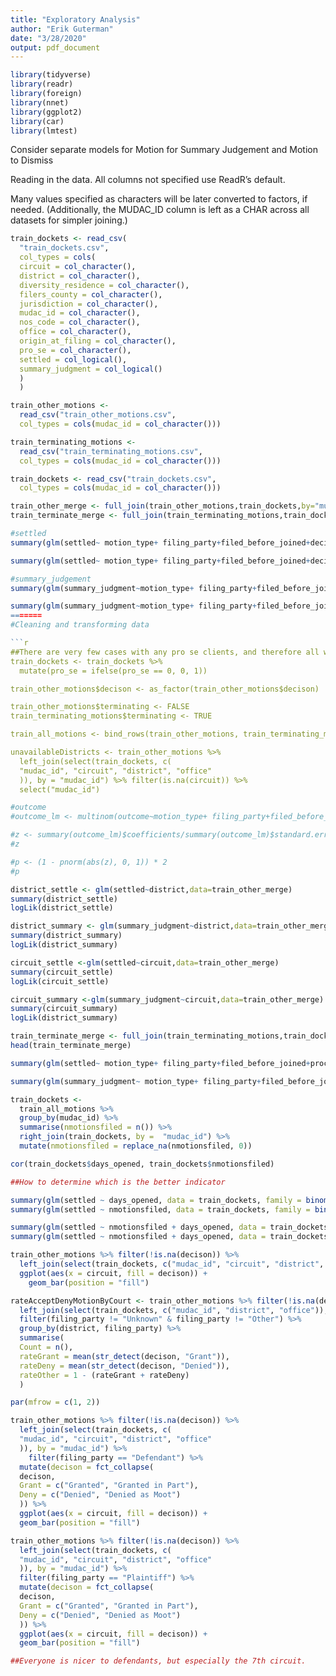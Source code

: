 ```yaml
---
title: "Exploratory Analysis"
author: "Erik Guterman"
date: "3/28/2020"
output: pdf_document
---
```


```r
library(tidyverse)
library(readr)
library(foreign)
library(nnet)
library(ggplot2)
library(car)
library(lmtest)
```


Consider separate models for Motion for Summary Judgement and Motion to Dismiss

Reading in the data. All columns not specified use ReadR's default. 

Many values specified as characters will be later converted to factors, if needed. (Additionally, the MUDAC_ID column is left as a CHAR across all datasets for simpler joining.)


```r
train_dockets <- read_csv(
  "train_dockets.csv",
  col_types = cols(
  circuit = col_character(),
  district = col_character(),
  diversity_residence = col_character(),
  filers_county = col_character(),
  jurisdiction = col_character(),
  mudac_id = col_character(),
  nos_code = col_character(),
  office = col_character(),
  origin_at_filing = col_character(),
  pro_se = col_character(),
  settled = col_logical(),
  summary_judgment = col_logical()
  )
  )

train_other_motions <-
  read_csv("train_other_motions.csv",
  col_types = cols(mudac_id = col_character()))

train_terminating_motions <-
  read_csv("train_terminating_motions.csv",
  col_types = cols(mudac_id = col_character()))

train_dockets <- read_csv("train_dockets.csv",
  col_types = cols(mudac_id = col_character()))
```

```R
train_other_merge <- full_join(train_other_motions,train_dockets,by="mudac_id")
train_terminate_merge <- full_join(train_terminating_motions,train_dockets,by="mudac_id")
```


```R
#settled
summary(glm(settled~ motion_type+ filing_party+filed_before_joined+decison+decided_before_joined+proceeding_precentile+circuit+district+office+nos_code+statute+requested_damages_amt+jury_demand+jurisdiction+diversity_residence+participants+plaintiffs+defendants+attorneys_listed+judges_assigned+informa_pauperis+class_action+arbitration_at_filing+origin_at_filing+filers_county+issue_joined+pretrial_conf+total_entry_count+before_ij_entry_count+after_ij_entry_count+year_filed+days_opened,family = binomial,data=train_other_merge))

```

```R
summary(glm(settled~ motion_type+ filing_party+filed_before_joined+decison+decided_before_joined+proceeding_precentile+circuit+district+office+nos_code+protected_class+requested_damages_amt+jury_demand+jurisdiction+diversity_residence+participants+plaintiffs+defendants+attorneys_listed+judges_assigned+informa_pauperis+class_action+arbitration_at_filing+origin_at_filing+filers_county+issue_joined+pretrial_conf+total_entry_count+before_ij_entry_count+after_ij_entry_count+year_filed+days_opened,family = binomial,data=train_other_merge))

```


```R
#summary_judgement
summary(glm(summary_judgment~motion_type+ filing_party+filed_before_joined+decison+decided_before_joined+proceeding_precentile+circuit+district+office+nos_code+statute+requested_damages_amt+jury_demand+jurisdiction+diversity_residence+participants+plaintiffs+defendants+attorneys_listed+judges_assigned+informa_pauperis+class_action+arbitration_at_filing+origin_at_filing+filers_county+issue_joined+pretrial_conf+total_entry_count+before_ij_entry_count+after_ij_entry_count+year_filed+days_opened,family = binomial,data=train_other_merge))

```


```R
summary(glm(summary_judgment~motion_type+ filing_party+filed_before_joined+decison+decided_before_joined+proceeding_precentile+circuit+district+office+nos_code+protected_class+requested_damages_amt+jury_demand+jurisdiction+diversity_residence+participants+plaintiffs+defendants+attorneys_listed+judges_assigned+informa_pauperis+class_action+arbitration_at_filing+origin_at_filing+filers_county+issue_joined+pretrial_conf+total_entry_count+before_ij_entry_count+after_ij_entry_count+year_filed+days_opened,family = binomial,data=train_other_merge))
=======
#Cleaning and transforming data

```r
##There are very few cases with any pro se clients, and therefore all will be combined into one in order to improve the availability
train_dockets <- train_dockets %>% 
  mutate(pro_se = ifelse(pro_se == 0, 0, 1))

train_other_motions$decison <- as_factor(train_other_motions$decison)

train_other_motions$terminating <- FALSE
train_terminating_motions$terminating <- TRUE

train_all_motions <- bind_rows(train_other_motions, train_terminating_motions)

unavailableDistricts <- train_other_motions %>% 
  left_join(select(train_dockets, c(
  "mudac_id", "circuit", "district", "office"
  )), by = "mudac_id") %>% filter(is.na(circuit)) %>% 
  select("mudac_id")

```


```R
#outcome
#outcome_lm <- multinom(outcome~motion_type+ filing_party+filed_before_joined+decison+decided_before_joined+proceeding_precentile+circuit+district+office+nos_code+statute+requested_damages_amt+jury_demand+jurisdiction+diversity_residence+participants+plaintiffs+defendants+attorneys_listed+judges_assigned+informa_pauperis+class_action+arbitration_at_filing+origin_at_filing+filers_county+issue_joined+pretrial_conf+total_entry_count+before_ij_entry_count+after_ij_entry_count+year_filed+days_opened,data=train_other_merge)

#z <- summary(outcome_lm)$coefficients/summary(outcome_lm)$standard.errors
#z

#p <- (1 - pnorm(abs(z), 0, 1)) * 2
#p
```

```R
district_settle <- glm(settled~district,data=train_other_merge)
summary(district_settle)
logLik(district_settle)
```

```R
district_summary <- glm(summary_judgment~district,data=train_other_merge)
summary(district_summary)
logLik(district_summary)

```

```R
circuit_settle <-glm(settled~circuit,data=train_other_merge)
summary(circuit_settle)
logLik(circuit_settle)
```

```R
circuit_summary <-glm(summary_judgment~circuit,data=train_other_merge)
summary(circuit_summary)
logLik(district_summary)
```

```R
train_terminate_merge <- full_join(train_terminating_motions,train_dockets,by="mudac_id")
head(train_terminate_merge)
```

```R
summary(glm(settled~ motion_type+ filing_party+filed_before_joined+proceeding_precentile+circuit+district+office+nos_code+statute+requested_damages_amt+jury_demand+jurisdiction+diversity_residence+participants+plaintiffs+defendants+attorneys_listed+judges_assigned+informa_pauperis+class_action+arbitration_at_filing+origin_at_filing+filers_county+issue_joined+pretrial_conf+total_entry_count+before_ij_entry_count+after_ij_entry_count+year_filed+days_opened,family = binomial,data=train_terminate_merge))
```
```R
summary(glm(summary_judgment~ motion_type+ filing_party+filed_before_joined+proceeding_precentile+circuit+district+office+nos_code+statute+requested_damages_amt+jury_demand+jurisdiction+diversity_residence+participants+plaintiffs+defendants+attorneys_listed+judges_assigned+informa_pauperis+class_action+arbitration_at_filing+origin_at_filing+filers_county+issue_joined+pretrial_conf+total_entry_count+before_ij_entry_count+after_ij_entry_count+year_filed+days_opened,family = binomial,data=train_terminate_merge))
```



```r
train_dockets <-
  train_all_motions %>%
  group_by(mudac_id) %>%
  summarise(nmotionsfiled = n()) %>%
  right_join(train_dockets, by =  "mudac_id") %>%
  mutate(nmotionsfiled = replace_na(nmotionsfiled, 0))

cor(train_dockets$days_opened, train_dockets$nmotionsfiled)

##How to determine which is the better indicator

summary(glm(settled ~ days_opened, data = train_dockets, family = binomial()))
summary(glm(settled ~ nmotionsfiled, data = train_dockets, family = binomial()))

summary(glm(settled ~ nmotionsfiled + days_opened, data = train_dockets, family = binomial()))
summary(glm(settled ~ nmotionsfiled + days_opened, data = train_dockets, family = binomial()))
```

```r
train_other_motions %>% filter(!is.na(decison)) %>% 
  left_join(select(train_dockets, c("mudac_id", "circuit", "district", "office")), by = "mudac_id") %>% 
  ggplot(aes(x = circuit, fill = decison)) + 
    geom_bar(position = "fill")

rateAcceptDenyMotionByCourt <- train_other_motions %>% filter(!is.na(decison)) %>%
  left_join(select(train_dockets, c("mudac_id", "district", "office")), by = "mudac_id") %>%
  filter(filing_party != "Unknown" & filing_party != "Other") %>%
  group_by(district, filing_party) %>%
  summarise(
  Count = n(),
  rateGrant = mean(str_detect(decison, "Grant")),
  rateDeny = mean(str_detect(decison, "Denied")),
  rateOther = 1 - (rateGrant + rateDeny)
  )

par(mfrow = c(1, 2))

train_other_motions %>% filter(!is.na(decison)) %>%
  left_join(select(train_dockets, c(
  "mudac_id", "circuit", "district", "office"
  )), by = "mudac_id") %>%
    filter(filing_party == "Defendant") %>% 
  mutate(decison = fct_collapse(
  decison,
  Grant = c("Granted", "Granted in Part"),
  Deny = c("Denied", "Denied as Moot")
  )) %>%
  ggplot(aes(x = circuit, fill = decison)) +
  geom_bar(position = "fill")

train_other_motions %>% filter(!is.na(decison)) %>%
  left_join(select(train_dockets, c(
  "mudac_id", "circuit", "district", "office"
  )), by = "mudac_id") %>%
  filter(filing_party == "Plaintiff") %>% 
  mutate(decison = fct_collapse(
  decison,
  Grant = c("Granted", "Granted in Part"),
  Deny = c("Denied", "Denied as Moot")
  )) %>%
  ggplot(aes(x = circuit, fill = decison)) +
  geom_bar(position = "fill")

##Everyone is nicer to defendants, but especially the 7th circuit. 

```

